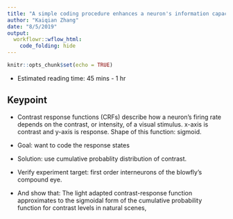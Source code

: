 ```yaml
---
title: "A simple coding procedure enhances a neuron's information capacity"
author: "Kaiqian Zhang"
date: "8/5/2019"
output: 
  workflowr::wflow_html:
    code_folding: hide
---
```


```r
knitr::opts_chunk$set(echo = TRUE)
```

- Estimated reading time: 45 mins - 1 hr

## Keypoint

- Contrast response functions (CRFs) describe how a neuron’s firing rate depends on the contrast, or intensity, of a visual stimulus.  x-axis is contrast and y-axis is response. Shape of this function: sigmoid. 

- Goal: want to code the response states

- Solution: use cumulative probablity distribution of contrast.

- Verify experiment target: first order interneurons of the blowfly’s compound eye.

- And show that: The light adapted contrast-response function approximates to the sigmoidal form of the cumulative  probability function for contrast levels in natural scenes,


